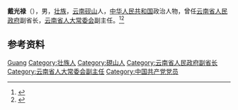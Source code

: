 '''戴光禄'''（{{bd|1943年|3月}}），男，[[壮族|壮族]]，[[云南|云南]][[砚山县|砚山]]人，[[中华人民共和国|中华人民共和国]]政治人物，曾任[[云南省人民政府|云南省人民政府]]副省长，[[云南省人大常委会|云南省人大常委会]]副主任。<ref>{{Cite web|title=云南壮学研究会会长戴光禄|url=http://www.wszhuangzu.com/zzrw/rw/201305/64.html|accessdate=2020-07-15|work=文山壮族网|archive-date=2020-07-15|archive-url=https://web.archive.org/web/20200715065233/http://www.wszhuangzu.com/zzrw/rw/201305/64.html|dead-url=no}}</ref><ref>{{Cite book|title=壮族百科辞典|author=《壮族百科辞典》编纂委员会编; 潘其旭, 覃乃昌主编|publisher=广西人民出版社|year=1993|isbn=|location=南宁|pages=}}</ref>

== 参考资料 ==
{{reflist}}

{{中国人物小作品}}

{{Authority control}}
{{DEFAULTSORT:Dai戴}}
[[Category:戴姓|Guang]]
[[Category:壮族人|Category:壮族人]]
[[Category:硯山人|Category:硯山人]]
[[Category:云南省人民政府副省长|Category:云南省人民政府副省长]]
[[Category:云南省人大常委会副主任|Category:云南省人大常委会副主任]]
[[Category:中国共产党党员|Category:中国共产党党员]]